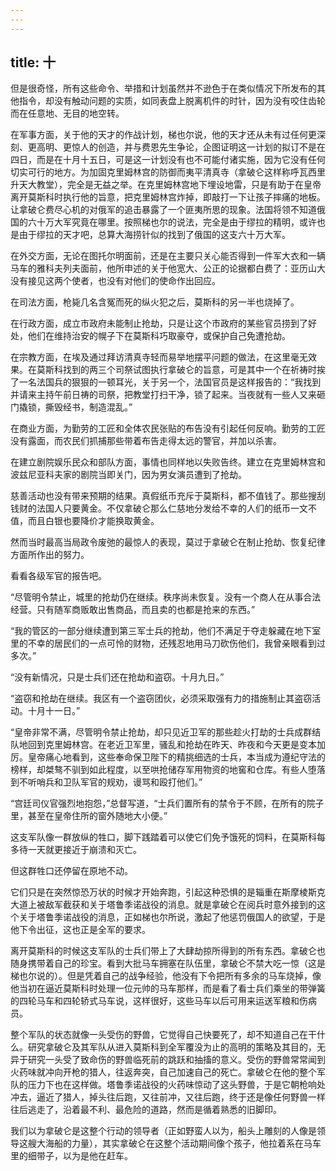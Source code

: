 ```yaml
---
---
---
```

title: 十
---



但是很奇怪，所有这些命令、举措和计划虽然并不逊色于在类似情况下所发布的其他指令，却没有触动问题的实质，如同表盘上脱离机件的时针，因为没有咬住齿轮而在任意地、无目的地空转。

在军事方面，关于他的天才的作战计划，梯也尔说，他的天才还从未有过任何更深刻、更高明、更惊人的创造，并与费恩先生争论，企图证明这一计划的拟订不是在四日，而是在十月十五日，可是这一计划没有也不可能付诸实施，因为它没有任何切实可行的地方。为加固克里姆林宫的防御而夷平清真寺（拿破仑这样称呼瓦西里升天大教堂），完全是无益之举。在克里姆林宫地下埋设地雷，只是有助于在皇帝离开莫斯科时执行他的旨意，把克里姆林宫炸掉，即敲打一下让孩子摔痛的地板。让拿破仑费尽心机的对俄军的追击暴露了一个匪夷所思的现象。法国将领不知道俄国的六十万大军究竟在哪里。按照梯也尔的说法，完全是由于缪拉的精明，或许也是由于缪拉的天才吧，总算大海捞针似的找到了俄国的这支六十万大军。

在外交方面，无论在图托尔明面前，还是在主要只关心能否得到一件军大衣和一辆马车的雅科夫列夫面前，他所申述的关于他宽大、公正的论据都白费了：亚历山大没有接见这两个使者，也没有对他们的使命作出回应。

在司法方面，枪毙几名含冤而死的纵火犯之后，莫斯科的另一半也烧掉了。

在行政方面，成立市政府未能制止抢劫，只是让这个市政府的某些官员捞到了好处，他们在维持治安的幌子下在莫斯科巧取豪夺，或保护自己免遭抢劫。

在宗教方面，在埃及通过拜访清真寺轻而易举地摆平问题的做法，在这里毫无效果。在莫斯科找到的两三个司祭试图执行拿破仑的旨意，可是其中一个在祈祷时挨了一名法国兵的狠狠的一顿耳光，关于另一个，法国官员是这样报告的：“我找到并请来主持午前日祷的司祭，把教堂打扫干净，锁了起来。当夜就有一些人又来砸门撬锁，撕毁经书，制造混乱。”

在商业方面，为勤劳的工匠和全体农民张贴的布告没有引起任何反响。勤劳的工匠没有露面，而农民们抓捕那些带着布告走得太远的警官，并加以杀害。

在建立剧院娱乐民众和部队方面，事情也同样地以失败告终。建立在克里姆林宫和波兹尼亚科夫家的剧院当即关门，因为男女演员遭到了抢劫。

慈善活动也没有带来预期的结果。真假纸币充斥于莫斯科，都不值钱了。那些搜刮钱财的法国人只要黄金。不仅拿破仑那么仁慈地分发给不幸的人们的纸币一文不值，而且白银也要降价才能换取黄金。

然而当时最高当局政令废弛的最惊人的表现，莫过于拿破仑在制止抢劫、恢复纪律方面所作出的努力。

看看各级军官的报告吧。

“尽管明令禁止，城里的抢劫仍在继续。秩序尚未恢复。没有一个商人在从事合法经营。只有随军商贩敢出售商品，而且卖的也都是抢来的东西。”

“我的管区的一部分继续遭到第三军士兵的抢劫，他们不满足于夺走躲藏在地下室里的不幸的居民们的一点可怜的财物，还残忍地用马刀砍伤他们，我曾亲眼看到过多次。”

“没有新情况，只是士兵们还在抢劫和盗窃。十月九日。”

“盗窃和抢劫在继续。我区有一个盗窃团伙，必须采取强有力的措施制止其盗窃活动。十月十一日。”

“皇帝非常不满，尽管明令禁止抢劫，却只见近卫军的那些趁火打劫的士兵成群结队地回到克里姆林宫。在老近卫军里，骚乱和抢劫在昨天、昨夜和今天更是变本加厉。皇帝痛心地看到，这些奉命保卫陛下的精挑细选的士兵，本当成为遵纪守法的榜样，却桀骜不驯到如此程度，以至哄抢储存军用物资的地窖和仓库。有些人堕落到不听哨兵和卫队军官的规劝，谩骂和殴打他们。”

“宫廷司仪官强烈地抱怨，”总督写道，“士兵们置所有的禁令于不顾，在所有的院子里，甚至在皇帝住所的窗外随地大小便。”

这支军队像一群放纵的牲口，脚下践踏着可以使它们免予饿死的饲料，在莫斯科每多待一天就更接近于崩溃和灭亡。

但这群牲口还停留在原地不动。

它们只是在突然惊恐万状的时候才开始奔跑，引起这种恐惧的是辎重在斯摩棱斯克大道上被敌军截获和关于塔鲁季诺战役的消息。就是拿破仑在阅兵时意外接到的这个关于塔鲁季诺战役的消息，正如梯也尔所说，激起了他惩罚俄国人的欲望，于是他下令出征，这也正是全军的要求。

离开莫斯科的时候这支军队的士兵们带上了大肆劫掠所得到的所有东西。拿破仑也随身携带着自己的珍宝。看到大批马车拥塞在队伍里，拿破仑不禁大吃一惊（这是梯也尔说的）。但是凭着自己的战争经验，他没有下令把所有多余的马车烧掉，像他当初在逼近莫斯科时处理一位元帅的马车那样，而是看了看士兵们乘坐的带弹簧的四轮马车和四轮轿式马车说，这样很好，这些马车以后可用来运送军粮和伤病员。

整个军队的状态就像一头受伤的野兽，它觉得自己快要死了，却不知道自己在干什么。研究拿破仑及其军队从进入莫斯科到全军覆没为止的高明的策略及其目的，无异于研究一头受了致命伤的野兽临死前的跳跃和抽搐的意义。受伤的野兽常常闻到火药味就冲向开枪的猎人，往返奔突，自己加速自己的死亡。拿破仑在他的整个军队的压力下也在这样做。塔鲁季诺战役的火药味惊动了这头野兽，于是它朝枪响处冲去，逼近了猎人，掉头往后跑，又往前冲，又往后跑，终于还是像任何野兽一样往后逃走了，沿着最不利、最危险的道路，然而是循着熟悉的旧脚印。

我们以为拿破仑是这整个行动的领导者（正如野蛮人以为，船头上雕刻的人像是领导这艘大海船的力量），其实拿破仑在这整个活动期间像个孩子，他拉着系在马车里的细带子，以为是他在赶车。